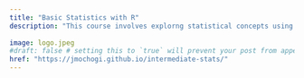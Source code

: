 ```yaml
---
title: "Basic Statistics with R"
description: "This course involves explorng statistical concepts using R statistical software"
 
image: logo.jpeg
#draft: false # setting this to `true` will prevent your post from appearing on your listing page until you're ready!
href: "https://jmochogi.github.io/intermediate-stats/"
---
```


